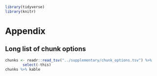 
```r
library(tidyverse)
library(knitr)
```

# Appendix

## Long list of chunk options

```r
chunks <- readr::read_tsv("../supplementary/chunk_options.tsv") %>%
		select(-this)
chunks %>% kable
```

